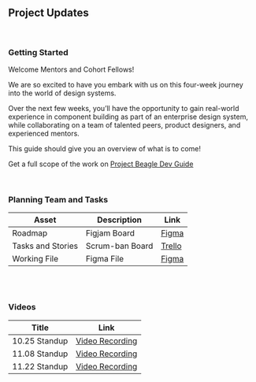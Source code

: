## Project Updates

<br />

### Getting Started

Welcome Mentors and Cohort Fellows!

We are so excited to have you embark with us on this four-week journey into the world of design systems. 

Over the next few weeks, you’ll have the opportunity to gain real-world experience in component building as part of an enterprise design system, while collaborating on a team of talented peers, product designers, and experienced mentors. 

This guide should give you an overview of what is to come!

Get a full scope of the work on [Project Beagle Dev Guide](https://docs.google.com/document/d/1YzSpUBTvBJvN_HW7GgQ1F_awZKUZkevx-F6a4Y0eI6I/edit)

<br />

### Planning Team and Tasks

| Asset             | Description     | Link                                               |
| -------           | -------------   | -------------------------------------------------- |
| Roadmap           | Figjam Board    | [Figma](https://www.figma.com/files/project/108199077/Open-Sprints---Project-Beagle?fuid=1094041426804931731)    |
| Tasks and Stories | Scrum-ban Board | [Trello](https://www.linkedin.com/in/vuonganht/)   |
| Working File      | Figma File      | [Figma](https://www.figma.com/files/project/108199077/Open-Sprints---Project-Beagle?fuid=1094041426804931731)    |

<br />

<br />

### Videos

| Title          | Link                                            |
| -------------  | ----------------------------------------------- |
| 10.25 Standup  | [Video Recording](https://youtu.be/7TAvPvCLCyw) |
| 11.08 Standup  | [Video Recording](https://youtu.be/s20e9lBonQo) |
| 11.22 Standup  | [Video Recording](https://youtu.be/E4Xdyk7TslI) |

<br />
